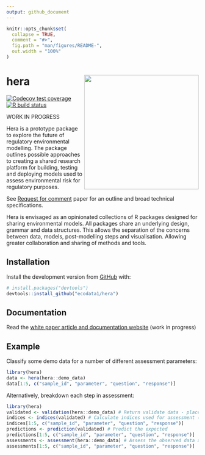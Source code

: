 ```yaml
---
output: github_document
---
```


<!-- README.md is generated from README.Rmd. Please edit that file -->

```r
knitr::opts_chunk$set(
  collapse = TRUE,
  comment = "#>",
  fig.path = "man/figures/README-",
  out.width = "100%"
)
```

# hera <img src='https://raw.githubusercontent.com/ecodata1/hera/main/man/figures/heraverse_logo_2.png' align="right" height="300" />

<!-- badges: start -->
[![Codecov test coverage](https://codecov.io/gh/ecodata1/hera/branch/master/graph/badge.svg)](https://codecov.io/gh/ecodata1/hera?branch=master)
[![R build status](https://github.com/ecodata1/hera/workflows/R-CMD-check/badge.svg)](https://github.com/ecodata1/hera/actions)
<!-- badges: end -->

WORK IN PROGRESS

Hera is a prototype package to explore the future of regulatory environmental
modelling. The package outlines possible approaches to creating a shared
research platform for building, testing and deploying models used to assess
environmental risk for regulatory purposes.

See [Request for comment](https://ecodata1.github.io/hera/articles/hera_specifications.html) paper for an outline and broad technical
specifications.

Hera is envisaged as an opinionated collections of R packages designed for sharing
environmental models. All packages share an underlying design, grammar and data
structures. This allows the separation of the concerns between data, models,
post-modelling steps and visualisation. Allowing greater collaboration and
sharing of methods and tools.

## Installation

Install the development version from [GitHub](https://github.com/ecodata1/hera) with:

``` r
# install.packages("devtools")
devtools::install_github("ecodata1/hera")
```

## Documentation

Read the [white paper article and documentation website](https://ecodata1.github.io/hera/articles/hera_specifications.html) (work in progress)

## Example

Classify some demo data for a number of different assessment parameters:

```r
library(hera)
data <- hera(hera::demo_data)
data[1:5, c("sample_id", "parameter", "question", "response")]

```

Alternatively, breakdown each step in assessment:

```r
library(hera)
validated <- validation(hera::demo_data) # Return validate data - placeholder function
indices <- indices(validated) # Calculate indices used for assessment (if required)
indices[1:5, c("sample_id", "parameter", "question", "response")]
predictions <- prediction(validated) # Predict the expected 
predictions[1:5, c("sample_id", "parameter", "question", "response")]
assessments <- assessment(hera::demo_data) # Assess the observed data against the expected/predicted 
assessments[1:5, c("sample_id", "parameter", "question", "response")]

```


